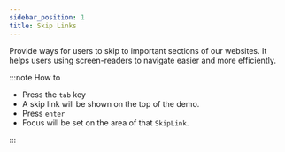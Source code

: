 ```yaml
---
sidebar_position: 1
title: Skip Links
---
```



<Subtitle>
	Provide ways for users to skip to important sections of our websites. It helps users using
	screen-readers to navigate easier and more efficiently.
</Subtitle>

<BrowserWindow>
	<DemoSkipLinks />
</BrowserWindow>
<br />

:::note How to

- Press the `tab` key
- A skip link will be shown on the top of the demo.
- Press `enter`
- Focus will be set on the area of that `SkipLink`.

:::

<PropsTable name="SkipLinks" />
